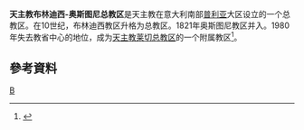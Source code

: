 '''天主教布林迪西-奥斯图尼总教区'''是天主教在意大利南部[[普利亚|普利亚]]大区设立的一个总教区。在10世纪，布林迪西教区升格为总教区。1821年奥斯图尼教区并入。1980年失去教省中心的地位，成为[[天主教莱切总教区|天主教莱切总教区]]的一个附属教区<ref>{{Cite web |url=http://www.catholic-hierarchy.org/diocese/dbros.html |title=''Catholic Hierarchy'' page |access-date=2008-10-27 |archive-date=2020-11-26 |archive-url=https://web.archive.org/web/20201126185653/https://www.catholic-hierarchy.org/diocese/dbros.html |dead-url=no }}</ref>。

==參考資料==
<div class="references-small">
<references />
</div>

{{意大利天主教教區}}
[[Category:意大利天主教教区|B]]